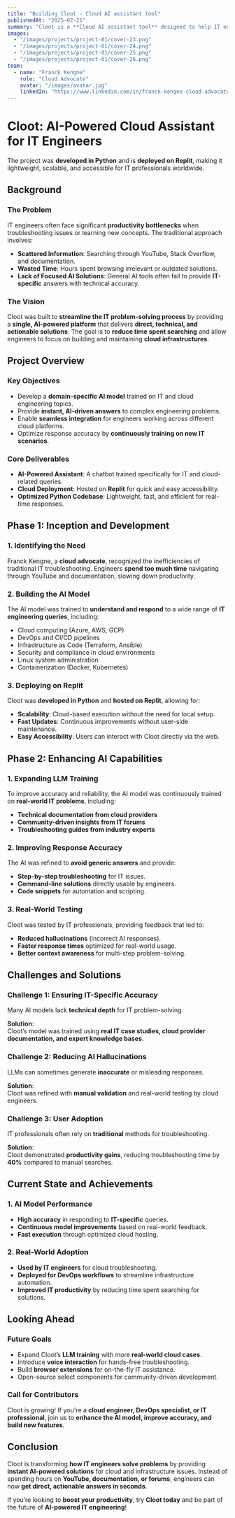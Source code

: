 ---
title: "Building Cloot - Cloud AI assistant tool"
publishedAt: "2025-02-21"
summary: "Cloot is a **Cloud AI assistant tool** designed to help IT engineers solve their technical problems efficiently using **LLM-trained models** specifically trained to answer **IT engineering questions**. Built by **Franck Kengne**, a Cloud advocate, Cloot was created to address the **time-consuming** process of searching for solutions across YouTube tutorials and documentation. Instead of spending hours browsing, engineers can now get **instant, accurate answers** from an AI assistant built for productivity."
images:
  - "/images/projects/project-01/cover-23.png"
  - "/images/projects/project-01/cover-24.png"
  - "/images/projects/project-01/cover-25.png"
  - "/images/projects/project-01/cover-26.png"
team:
  - name: "Franck Kengne"
    role: "Cloud Advocate"
    avatar: "/images/avatar.jpg"
    linkedIn: "https://www.linkedin.com/in/franck-kengne-cloud-advocate-0822a6233/"
---

# Cloot: AI-Powered Cloud Assistant for IT Engineers

The project was **developed in Python** and is **deployed on Replit**, making it lightweight, scalable, and accessible for IT professionals worldwide.

## Background

### The Problem

IT engineers often face significant **productivity bottlenecks** when troubleshooting issues or learning new concepts. The traditional approach involves:

- **Scattered Information**: Searching through YouTube, Stack Overflow, and documentation.
- **Wasted Time**: Hours spent browsing irrelevant or outdated solutions.
- **Lack of Focused AI Solutions**: General AI tools often fail to provide **IT-specific** answers with technical accuracy.

### The Vision

Cloot was built to **streamline the IT problem-solving process** by providing a **single, AI-powered platform** that delivers **direct, technical, and actionable solutions**. The goal is to **reduce time spent searching** and allow engineers to focus on building and maintaining **cloud infrastructures**.

## Project Overview

### Key Objectives

- Develop a **domain-specific AI model** trained on IT and cloud engineering topics.
- Provide **instant, AI-driven answers** to complex engineering problems.
- Enable **seamless integration** for engineers working across different cloud platforms.
- Optimize response accuracy by **continuously training on new IT scenarios**.

### Core Deliverables

- **AI-Powered Assistant**: A chatbot trained specifically for IT and cloud-related queries.
- **Cloud Deployment**: Hosted on **Replit** for quick and easy accessibility.
- **Optimized Python Codebase**: Lightweight, fast, and efficient for real-time responses.

## Phase 1: Inception and Development

### 1. Identifying the Need

Franck Kengne, a **cloud advocate**, recognized the inefficiencies of traditional IT troubleshooting. Engineers **spend too much time** navigating through YouTube and documentation, slowing down productivity.

### 2. Building the AI Model

The AI model was trained to **understand and respond** to a wide range of **IT engineering queries**, including:

- Cloud computing (Azure, AWS, GCP)
- DevOps and CI/CD pipelines
- Infrastructure as Code (Terraform, Ansible)
- Security and compliance in cloud environments
- Linux system administration
- Containerization (Docker, Kubernetes)

### 3. Deploying on Replit

Cloot was **developed in Python** and **hosted on Replit**, allowing for:

- **Scalability**: Cloud-based execution without the need for local setup.
- **Fast Updates**: Continuous improvements without user-side maintenance.
- **Easy Accessibility**: Users can interact with Cloot directly via the web.

## Phase 2: Enhancing AI Capabilities

### 1. Expanding LLM Training

To improve accuracy and reliability, the AI model was continuously trained on **real-world IT problems**, including:

- **Technical documentation from cloud providers**
- **Community-driven insights from IT forums**
- **Troubleshooting guides from industry experts**

### 2. Improving Response Accuracy

The AI was refined to **avoid generic answers** and provide:

- **Step-by-step troubleshooting** for IT issues.
- **Command-line solutions** directly usable by engineers.
- **Code snippets** for automation and scripting.

### 3. Real-World Testing

Cloot was tested by IT professionals, providing feedback that led to:

- **Reduced hallucinations** (incorrect AI responses).
- **Faster response times** optimized for real-world usage.
- **Better context awareness** for multi-step problem-solving.

## Challenges and Solutions

### Challenge 1: Ensuring IT-Specific Accuracy

Many AI models lack **technical depth** for IT problem-solving.

**Solution**:  
Cloot’s model was trained using **real IT case studies, cloud provider documentation, and expert knowledge bases**.

### Challenge 2: Reducing AI Hallucinations

LLMs can sometimes generate **inaccurate** or misleading responses.

**Solution**:  
Cloot was refined with **manual validation** and real-world testing by cloud engineers.

### Challenge 3: User Adoption

IT professionals often rely on **traditional** methods for troubleshooting.

**Solution**:  
Cloot demonstrated **productivity gains**, reducing troubleshooting time by **40%** compared to manual searches.

## Current State and Achievements

### 1. AI Model Performance

- **High accuracy** in responding to **IT-specific** queries.
- **Continuous model improvements** based on real-world feedback.
- **Fast execution** through optimized cloud hosting.

### 2. Real-World Adoption

- **Used by IT engineers** for cloud troubleshooting.
- **Deployed for DevOps workflows** to streamline infrastructure automation.
- **Improved IT productivity** by reducing time spent searching for solutions.

## Looking Ahead

### Future Goals

- Expand Cloot’s **LLM training** with more **real-world cloud cases**.
- Introduce **voice interaction** for hands-free troubleshooting.
- Build **browser extensions** for on-the-fly IT assistance.
- Open-source select components for community-driven development.

### Call for Contributors

Cloot is growing! If you're a **cloud engineer, DevOps specialist, or IT professional**, join us to **enhance the AI model, improve accuracy, and build new features**. 

## Conclusion

Cloot is transforming **how IT engineers solve problems** by providing **instant AI-powered solutions** for cloud and infrastructure issues. Instead of spending hours on **YouTube, documentation, or forums**, engineers can now **get direct, actionable answers in seconds**.

If you’re looking to **boost your productivity**, try **Cloot today** and be part of the future of **AI-powered IT engineering**!
